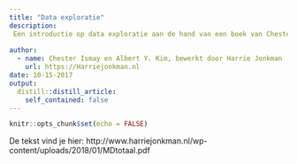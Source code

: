 ```yaml
---
title: "Data exploratie"
description:
 Een introductie op data exploratie aan de hand van een boek van Chester Ismay en Albert Y. Kim.
  
author:
  - name: Chester Ismay en Albert Y. Kim, bewerkt door Harrie Jonkman
    url: https://Harriejonkman.nl
date: 10-15-2017
output:
  distill::distill_article:
    self_contained: false
---
```


```r
knitr::opts_chunk$set(echo = FALSE)
```

De tekst vind je hier: http://www.harriejonkman.nl/wp-content/uploads/2018/01/MDtotaal.pdf
